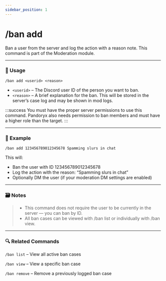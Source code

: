 ```yaml
---
sidebar_position: 1
---
```


# /ban add

Ban a user from the server and log the action with a reason note. This command is part 
of the Moderation module.

<hr className="md-divider-gradient" />

### 💬 Usage
```
/ban add <userid> <reason>
```
- `<userid>` – The Discord user ID of the person you want to ban.
- `<reason>` – A brief explanation for the ban. This will be stored in the server’s case 
log and may be shown in mod logs.

:::success
You must have the proper server permissions to use this command. Pandoryx also 
needs permission to ban members and must have a higher role than the target.
:::

<hr className="md-divider-gradient" />

### 📌 Example
```
/ban add 123456789012345678 Spamming slurs in chat
```
This will:
- Ban the user with ID 123456789012345678
- Log the action with the reason: “Spamming slurs in chat”
- Optionally DM the user (if your moderation DM settings are enabled)

<hr className="md-divider-gradient" />

### 🗃️ Notes
> - This command does not require the user to be currently in the server — you can ban by 
ID.
> - All ban cases can be viewed with /ban list or individually with /ban view.

<hr className="md-divider-gradient" />

### 🔍 Related Commands
`/ban list` – View all active ban cases

`/ban view` – View a specific ban case

`/ban remove` – Remove a previously logged ban case